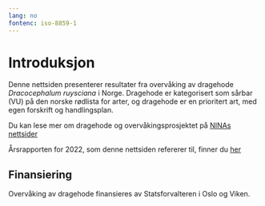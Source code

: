 ```yaml
---
lang: no
fontenc: iso-8859-1
---
```


# Introduksjon {#sec-intro}

Denne nettsiden presenterer resultater fra overvåking av dragehode *Dracocephalum ruysciana* i Norge. Dragehode er kategorisert som sårbar (VU) på den norske rødlista for arter, og dragehode er en prioritert art, med egen forskrift og handlingsplan.

Du kan lese mer om dragehode og overvåkingsprosjektet på [NINAs nettsider](https://www.nina.no/Naturmangfold/Trua-natur/Dragehode)

Årsrapporten for 2022, som denne nettsiden refererer til, finner du [her](https://brage.nina.no/nina-xmlui/handle/11250/3052108)

## Finansiering

Overvåking av dragehode finansieres av Statsforvalteren i Oslo og Viken.
